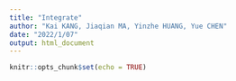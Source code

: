 ```yaml
---
title: "Integrate"
author: "Kai KANG, Jiaqian MA, Yinzhe HUANG, Yue CHEN"
date: "2022/1/07"
output: html_document
---
```


```r
knitr::opts_chunk$set(echo = TRUE)
```

